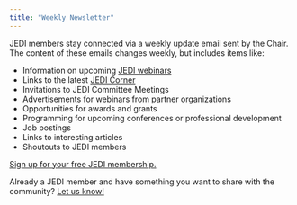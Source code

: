 ```yaml
---
title: "Weekly Newsletter"
---
```

JEDI members stay connected via a weekly update email sent by the Chair. The content of these emails changes weekly, but includes items like:

* Information on upcoming [JEDI webinars](webinars.qmd)
* Links to the latest [JEDI Corner](jedi-corner.qmd)
* Invitations to JEDI Committee Meetings
* Advertisements for webinars from partner organizations
* Opportunities for awards and grants
* Programming for upcoming conferences or professional development
* Job postings
* Links to interesting articles
* Shoutouts to JEDI members

[Sign up for your free JEDI membership.](get-involved.qmd)

Already a JEDI member and have something you want to share with the community? [Let us know!](mailto:chair@datascijedi.org){aria-label="Send feedback to the JEDI Outreach Group via email"}

